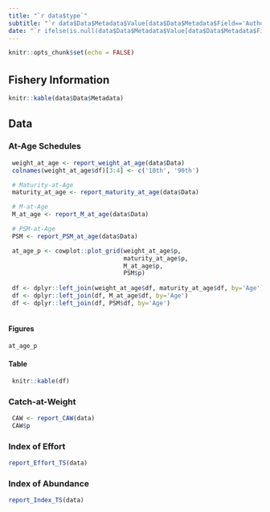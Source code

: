 ```yaml
---
title: "`r data$type`"
subtitle: "`r data$Data$Metadata$Value[data$Data$Metadata$Field=='Author']`"
date: "`r ifelse(is.null(data$Data$Metadata$Value[data$Data$Metadata$Field=='Date']) | is.na(data$Data$Metadata$Value[data$Data$Metadata$Field=='Date']), Sys.Date(), data$Data$Metadata$Value[data$Data$Metadata$Field=='Date'])`"
---
```

<style type="text/css">
h1 { /* Header 1 */
  font-size: 24px;
}
</style>
```r
knitr::opts_chunk$set(echo = FALSE)

```


# {.tabset}
## Fishery Information

```r
knitr::kable(data$Data$Metadata)
```

## Data {.tabset}
### At-Age Schedules  {.tabset}

```r
 weight_at_age <- report_weight_at_age(data$Data)
 colnames(weight_at_age$df)[3:4] <- c('10th', '90th')

 # Maturity-at-Age
 maturity_at_age <- report_maturity_at_age(data$Data)

 # M-at-Age
 M_at_age <- report_M_at_age(data$Data)

 # PSM-at-Age
 PSM <- report_PSM_at_age(data$Data)

 at_age_p <- cowplot::plot_grid(weight_at_age$p,
                                maturity_at_age$p,
                                M_at_age$p,
                                PSM$p)
 
 df <- dplyr::left_join(weight_at_age$df, maturity_at_age$df, by='Age')
 df <- dplyr::left_join(df, M_at_age$df, by='Age')
 df <- dplyr::left_join(df, PSM$df, by='Age')
 
```


####  Figures  
```r
at_age_p
```


####  Table  

```r
 knitr::kable(df)
```

### Catch-at-Weight

```r
 CAW <- report_CAW(data)
 CAW$p
```



### Index of Effort
```r
report_Effort_TS(data)

```

### Index of Abundance

```r
report_Index_TS(data)
```






